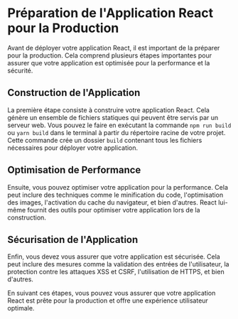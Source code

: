 # Préparation de l'Application React pour la Production

Avant de déployer votre application React, il est important de la préparer pour la production. Cela comprend plusieurs étapes importantes pour assurer que votre application est optimisée pour la performance et la sécurité.

## Construction de l'Application

La première étape consiste à construire votre application React. Cela génère un ensemble de fichiers statiques qui peuvent être servis par un serveur web. Vous pouvez le faire en exécutant la commande `npm run build` ou `yarn build` dans le terminal à partir du répertoire racine de votre projet. Cette commande crée un dossier `build` contenant tous les fichiers nécessaires pour déployer votre application.

## Optimisation de Performance

Ensuite, vous pouvez optimiser votre application pour la performance. Cela peut inclure des techniques comme le minification du code, l'optimisation des images, l'activation du cache du navigateur, et bien d'autres. React lui-même fournit des outils pour optimiser votre application lors de la construction.

## Sécurisation de l'Application

Enfin, vous devez vous assurer que votre application est sécurisée. Cela peut inclure des mesures comme la validation des entrées de l'utilisateur, la protection contre les attaques XSS et CSRF, l'utilisation de HTTPS, et bien d'autres.

En suivant ces étapes, vous pouvez vous assurer que votre application React est prête pour la production et offre une expérience utilisateur optimale.